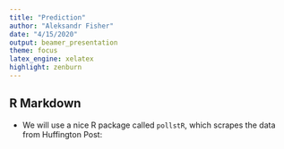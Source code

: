 ```yaml
---
title: "Prediction"
author: "Aleksandr Fisher"
date: "4/15/2020"
output: beamer_presentation
theme: focus
latex_engine: xelatex
highlight: zenburn
---
```



## R Markdown

- We will use a nice R package called `pollstR`, which scrapes the data from Huffington Post: